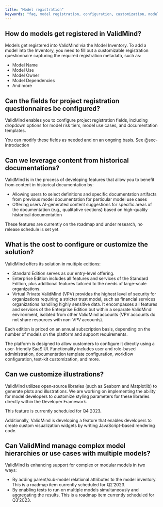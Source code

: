 ```yaml
---
title: "Model registration"
keywords: "faq, model registration, configuration, customization, model risk management, ValidMind"
---
```


## How do models get registered in ValidMind?

Models get registered into ValidMind via the Model Inventory. To add a model into the Inventory, you need to fill out a customizable registration questionnaire capturing the required registration metadata, such as:

- Model Name
- Model Use
- Model Owner
- Model Dependencies
- And more

## Can the fields for project registration questionnaires be configured?

ValidMind enables you to configure project registration fields, including dropdown options for model risk tiers, model use cases, and documentation templates. 

You can modify these fields as needed and on an ongoing basis. See @sec-introduction

## Can we leverage content from historical documentations? 

ValidMind is in the process of developing features that allow you to benefit from content in historical documentation by:

- Allowing users to select definitions and specific documentation artifacts from previous model documentation for particular model use cases
- Offering users AI-generated content suggestions for specific areas of the documentation (e.g., qualitative sections) based on high-quality historical documentation

These features are currently on the roadmap and under research, no release schedule is set yet.

## What is the cost to configure or customize the solution?

ValidMind offers its solution in multiple editions:

- Standard Edition serves as our entry-level offering.
- Enterprise Edition includes all features and services of the Standard Edition, plus additional features tailored to the needs of large-scale organizations.
- Virtual Private ValidMind (VPV) provides the highest level of security for organizations requiring a stricter trust model, such as financial services organizations handling highly sensitive data. It encompasses all features and services of the Enterprise Edition but within a separate ValidMind environment, isolated from other ValidMind accounts (VPV accounts do not share resources with non-VPV accounts).

Each edition is priced on an annual subscription basis, depending on the number of models on the platform and support requirements.

The platform is designed to allow customers to configure it directly using a user-friendly SaaS UI. Functionality includes user and role-based administration, documentation template configuration, workflow configuration, test-kit customization, and more.

## Can we customize illustrations?

ValidMind utilizes open-source libraries (such as Seaborn and Matplotlib) to generate plots and illustrations. We are working on implementing the ability for model developers to customize styling parameters for these libraries directly within the Developer Framework.

This feature is currently scheduled for Q4 2023.

Additionally, ValidMind is developing a feature that enables developers to create custom visualization widgets by writing JavaScript-based rendering code.

## Can ValidMind manage complex model hierarchies or use cases with multiple models?

ValidMind is enhancing support for complex or modular models in two ways:

- By adding parent/sub-model relational attributes to the model inventory. This is a roadmap item currently scheduled for Q2’2023.
- By enabling tests to run on multiple models simultaneously and aggregating the results. This is a roadmap item currently scheduled for Q3’2023.
